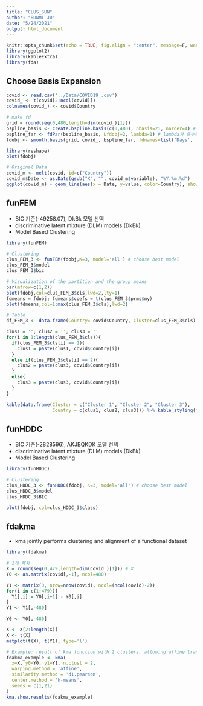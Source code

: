 ```yaml
---
title: "CLUS_SUN"
author: "SUNMI JU"
date: "5/24/2021"
output: html_document
---
```


```r
knitr::opts_chunk$set(echo = TRUE, fig.align = "center", message=F, warning=F)
library(ggplot2)
library(kableExtra)
library(fda)
```

## Choose Basis Expansion
```r
covid <- read.csv('../Data/COVID19_.csv')
covid_ <- t(covid[2:ncol(covid)])
colnames(covid_) <- covid$Country

# make fd
grid = round(seq(0,480,length=dim(covid_)[1]))
bspline_basis <- create.bspline.basis(c(0,480), nbasis=21, norder=4) # cubic spline
bspline_far <- fdPar(bspline_basis, Lfdobj=2, lambda=1) # lambda가 클수록 패널티텀의 중요도가 높아 smooth해짐
fdobj <- smooth.basis(grid, covid_, bspline_far, fdnames=list('Days', 'Country', 'NewCases'))$fd

library(reshape)
plot(fdobj)

# Original Data
covid_m <- melt(covid, id=c("Country"))
covid_m$Date <- as.Date(gsub("X", "", covid_m$variable), "%Y.%m.%d")
ggplot(covid_m) + geom_line(aes(x = Date, y=value, color=Country), show.legend = FALSE) 

```

## funFEM
- BIC 기준(-49258.07), DkBk 모델 선택
- discriminative latent mixture (DLM) models (DkBk)
- Model Based Clustering
```r
library(funFEM)

# Clustering
clus_FEM_3 <- funFEM(fdobj,K=3, model='all') # choose best model
clus_FEM_3$model
clus_FEM_3$bic

# Visualization of the partition and the group means
par(mfrow=c(1,2))
plot(fdobj,col=clus_FEM_3$cls,lwd=2,lty=1)
fdmeans = fdobj; fdmeans$coefs = t(clus_FEM_3$prms$my)
plot(fdmeans,col=1:max(clus_FEM_3$cls),lwd=2)

# Table
df_FEM_3 <- data.frame(Country= covid$Country, Cluster=clus_FEM_3$cls)

clus1 = ''; clus2 = ''; clus3 = ''
for(i in 1:length(clus_FEM_3$cls)){
  if(clus_FEM_3$cls[i] == 1){
    clus1 = paste(clus1, covid$Country[i])
  }
  else if(clus_FEM_3$cls[i] == 2){
    clus2 = paste(clus3, covid$Country[i])
  }
  else{
    clus3 = paste(clus3, covid$Country[i])
  }
}

kable(data.frame(Cluster = c("Cluster 1", "Cluster 2", "Cluster 3"),
                 Country = c(clus1, clus2, clus3))) %>% kable_styling(full_width=F)
```

## funHDDC
- BIC 기준(-2828596), AKJBQKDK 모델 선택
- discriminative latent mixture (DLM) models (DkBk)
- Model Based Clustering
```r
library(funHDDC)

# Clustering
clus_HDDC_3 <- funHDDC(fdobj, K=3, model='all') # choose best model
clus_HDDC_3$model
clus_HDDC_3$BIC

plot(fdobj, col=clus_HDDC_3$class)
```

## fdakma
- kma jointly performs clustering and alignment of a functional dataset

```r
library(fdakma)

# 1개 제외
X = round(seq(0,479,length=dim(covid_)[1])) # X
Y0 <- as.matrix(covid[,-1], ncol=480)

Y1 <- matrix(0, nrow=nrow(covid), ncol=(ncol(covid)-2))
for(i in c(1:479)){
  Y1[,i] = Y0[,i+1] - Y0[,i]
}
Y1 <- Y1[,-480]

Y0 <- Y0[,-480]

X <- X[2:length(X)]
X <- t(X)
matplot(t(X), t(Y1), type='l')

# Example: result of kma function with 2 clusters, allowing affine transformation for the abscissas and considering 'd1.pearson' as similarity.method.
fdakma_example <- kma(
  x=X, y0=Y0, y1=Y1, n.clust = 2,
  warping.method = 'affine',
  similarity.method = 'd1.pearson',
  center.method = 'k-means',
  seeds = c(1,21)
)
kma.show.results(fdakma_example)
```

